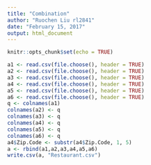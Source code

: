 ---
title: "Combination"
author: "Ruochen Liu rl2841"
date: "February 15, 2017"
output: html_document
---

```{r setup, include=FALSE}
knitr::opts_chunk$set(echo = TRUE)
```

```{r}
a1 <- read.csv(file.choose(), header = TRUE)
a2 <- read.csv(file.choose(), header = TRUE)
a3 <- read.csv(file.choose(), header = TRUE)
a4 <- read.csv(file.choose(), header = TRUE)
a5 <- read.csv(file.choose(), header = TRUE)
a6 <- read.csv(file.choose(), header = TRUE)
q <- colnames(a1)
colnames(a2) <- q
colnames(a3) <- q
colnames(a4) <- q
colnames(a5) <- q
colnames(a6) <- q
a4$Zip.Code <- substr(a4$Zip.Code, 1, 5)
a <- rbind(a1,a2,a3,a4,a5,a6)
write.csv(a, "Restaurant.csv")

```